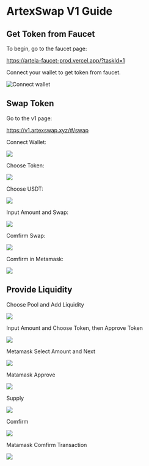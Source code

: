 
# ArtexSwap V1 Guide

## Get Token from Faucet

To begin, go to the faucet page:

https://artela-faucet-prod.vercel.app/?taskId=1

Connect your wallet to get token from faucet.

<Image src="https://miro.medium.com/v2/resize:fit:1400/format:webp/0*gXD6AxXJGXhc_bL1.png" alt="Connect wallet" width={800} height={800} />

## Swap Token

Go to the v1 page:

https://v1.artexswap.xyz/#/swap

Connect Wallet:

<Image src="https://miro.medium.com/v2/resize:fit:1400/format:webp/0*80TM1SHt1DwlpA01.png" width={800} height={800} />


Choose Token:

<Image src="https://miro.medium.com/v2/resize:fit:1400/format:webp/0*p5vkxFqnacLX_hjz.png" width={800} height={800} />

Choose USDT:

<Image src="https://miro.medium.com/v2/resize:fit:1400/format:webp/0*6LF6NfdM7akuUc8p.png" width={800} height={800} />

Input Amount and Swap:

<Image src="https://miro.medium.com/v2/resize:fit:1400/format:webp/0*0u4O1xVtTnwMXYqY.png" width={800} height={800} />

Comfirm Swap:

<Image src="https://miro.medium.com/v2/resize:fit:1400/format:webp/0*5bqhcB0yk75RhNu4.png" width={800} height={800} />

Comfirm in Metamask:

<Image src="https://miro.medium.com/v2/resize:fit:1400/format:webp/0*yeme-3KnK5XK0_Sb.png" width={300} height={300} />

## Provide Liquidity

Choose Pool and Add Liquidity

<Image src="https://miro.medium.com/v2/resize:fit:1400/format:webp/0*pyqbkvF61cDfKK6G.png" width={800} height={800} />

Input Amount and Choose Token, then Approve Token

<Image src="https://miro.medium.com/v2/resize:fit:1400/format:webp/0*_snhHFtgP2oYXBci.png" width={800} height={800} />

Metamask Select Amount and Next 

<Image src="https://miro.medium.com/v2/resize:fit:1400/format:webp/0*CFLu5Y2m1P8oJKB7.png" width={300} height={300} />

Matamask Approve

<Image src="https://miro.medium.com/v2/resize:fit:1400/format:webp/0*wUlFNh9blALvnq3U.png" width={300} height={300} />

Supply

<Image src="https://miro.medium.com/v2/resize:fit:1400/format:webp/0*iMO72m7_2ZqavVcM.png" width={800} height={800} />

Comfirm

<Image src="https://miro.medium.com/v2/resize:fit:1400/format:webp/0*ONnkPzwDb_t1-u98.png" width={800} height={800} />

Matamask Comfirm Transaction

<Image src="https://miro.medium.com/v2/resize:fit:1400/format:webp/0*kGMq5L65laVmpl4z.png" width={300} height={300} />